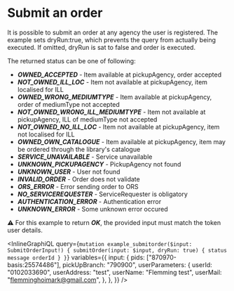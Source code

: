 # Submit an order

It is possible to submit an order at any agency the user is registered.
The example sets dryRun:true, which prevents the query from actually being executed.
If omitted, dryRun is sat to false and order is executed.

The returned status can be one of following:

- _**OWNED_ACCEPTED**_ - Item available at pickupAgency, order accepted
- _**NOT_OWNED_ILL_LOC**_ - Item not available at pickupAgency, item localised for ILL
- _**OWNED_WRONG_MEDIUMTYPE**_ - Item available at pickupAgency, order of mediumType not accepted
- _**NOT_OWNED_WRONG_ILL_MEDIUMTYPE**_ - Item not available at pickupAgency, ILL of mediumType not accepted
- _**NOT_OWNED_NO_ILL_LOC**_ - Item not available at pickupAgency, item not localised for ILL
- _**OWNED_OWN_CATALOGUE**_ - Item available at pickupAgency, item may be ordered through the library's catalogue
- _**SERVICE_UNAVAILABLE**_ - Service unavailable
- _**UNKNOWN_PICKUPAGENCY**_ - PickupAgency not found
- _**UNKNOWN_USER**_ - User not found
- _**INVALID_ORDER**_ - Order does not validate
- _**ORS_ERROR**_ - Error sending order to ORS
- _**NO_SERVICEREQUESTER**_ - ServiceRequester is obligatory
- _**AUTHENTICATION_ERROR**_ - Authentication error
- _**UNKNOWN_ERROR**_ - Some unknown error occured

⚠️ For this example to return _**OK**_, the provided input must match the token user details.

<InlineGraphiQL
  query={`mutation example_submitorder($input: SubmitOrderInput!) {
            submitOrder(input: $input, dryRun: true) {
              status
              message
              orderId
            }
          }`}
  variables={{
    input: {
      pids: ["870970-basis:25574486"],
      pickUpBranch: "790900",
      userParameters: {
        userId: "0102033690",
        userAddress: "test",
        userName: "Flemming test",
        userMail: "flemminghoimark@gmail.com",
      },
    },
  }}
/>
